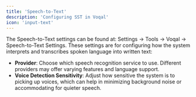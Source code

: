 ```yaml
---
title: 'Speech-to-Text'
description: 'Configuring SST in Voqal'
icon: 'input-text'
---
```


The Speech-to-Text settings can be found at: Settings -> Tools -> Voqal -> Speech-to-Text Settings.
These settings are for configuring how the system interprets and transcribes spoken language into written text:

- **Provider**: Choose which speech recognition service to use. Different providers may offer varying features and language support.
- **Voice Detection Sensitivity**: Adjust how sensitive the system is to picking up voices, which can help in minimizing background noise or accommodating for quieter speech.
